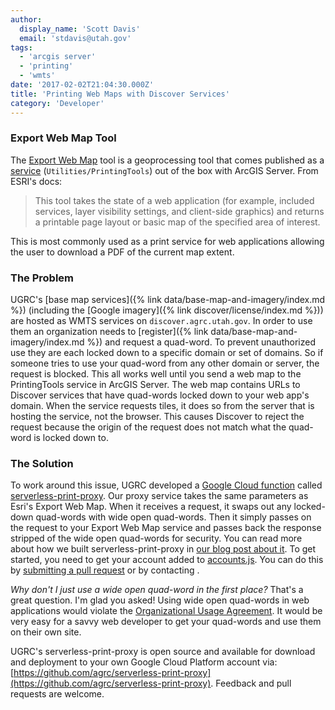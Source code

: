 ```yaml
---
author:
  display_name: 'Scott Davis'
  email: 'stdavis@utah.gov'
tags:
  - 'arcgis server'
  - 'printing'
  - 'wmts'
date: '2017-02-02T21:04:30.000Z'
title: 'Printing Web Maps with Discover Services'
category: 'Developer'
---
```


### Export Web Map Tool

The [Export Web Map](https://desktop.arcgis.com/en/arcmap/latest/tools/server-toolbox/export-web-map.htm) tool is a geoprocessing tool that comes published as a [service](https://resources.arcgis.com/en/help/rest/apiref/gp_exportwebmaptask.html) (`Utilities/PrintingTools`) out of the box with ArcGIS Server. From ESRI's docs:

> This tool takes the state of a web application (for example, included services, layer visibility settings, and client-side graphics) and returns a printable page layout or basic map of the specified area of interest.

This is most commonly used as a print service for web applications allowing the user to download a PDF of the current map extent.

### The Problem

UGRC's [base map services]({% link data/base-map-and-imagery/index.md %}) (including the [Google imagery]({% link discover/license/index.md %})) are hosted as WMTS services on `discover.agrc.utah.gov`. In order to use them an organization needs to [register]({% link data/base-map-and-imagery/index.md %}) and request a quad-word. To prevent unauthorized use they are each locked down to a specific domain or set of domains. So if someone tries to use your quad-word from any other domain or server, the request is blocked. This all works well until you send a web map to the PrintingTools service in ArcGIS Server. The web map contains URLs to Discover services that have quad-words locked down to your web app's domain. When the service requests tiles, it does so from the server that is hosting the service, not the browser. This causes Discover to reject the request because the origin of the request does not match what the quad-word is locked down to.

### The Solution

To work around this issue, UGRC developed a [Google Cloud function](https://cloud.google.com/functions/) called [serverless-print-proxy](https://github.com/agrc/serverless-print-proxy). Our proxy service takes the same parameters as Esri's Export Web Map. When it receives a request, it swaps out any locked-down quad-words with wide open quad-words. Then it simply passes on the request to your Export Web Map service and passes back the response stripped of the wide open quad-words for security. You can read more about how we built serverless-print-proxy in [our blog post about it](/blog/2018-02-26-success-with-serverless). To get started, you need to get your account added to [accounts.js](https://github.com/agrc/serverless-print-proxy/blob/master/accounts.js). You can do this by [submitting a pull request](https://help.github.com/en/github/collaborating-with-issues-and-pull-requests/creating-a-pull-request) or by contacting <Contacts inline subject={frontmatter.title} contactKey='print_proxy' />.

_Why don't I just use a wide open quad-word in the first place?_ That's a great question. I'm glad you asked! Using wide open quad-words in web applications would violate the [Organizational Usage Agreement](https://docs.google.com/a/utah.gov/forms/d/e/1FAIpQLScL5uUQIvw7op_ZcF4bijxcoOMGhNF0MXwJNGqSXS6IbjbKhA/viewform). It would be very easy for a savvy web developer to get your quad-words and use them on their own site.

UGRC's serverless-print-proxy is open source and available for download and deployment to your own Google Cloud Platform account via: [https://github.com/agrc/serverless-print-proxy](https://github.com/agrc/serverless-print-proxy). Feedback and pull requests are welcome.
